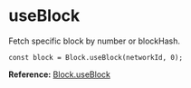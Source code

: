 # useBlock

Fetch specific block by number or blockHash.

```tsx
const block = Block.useBlock(networkId, 0);
```

**Reference:** [Block.useBlock](#)




